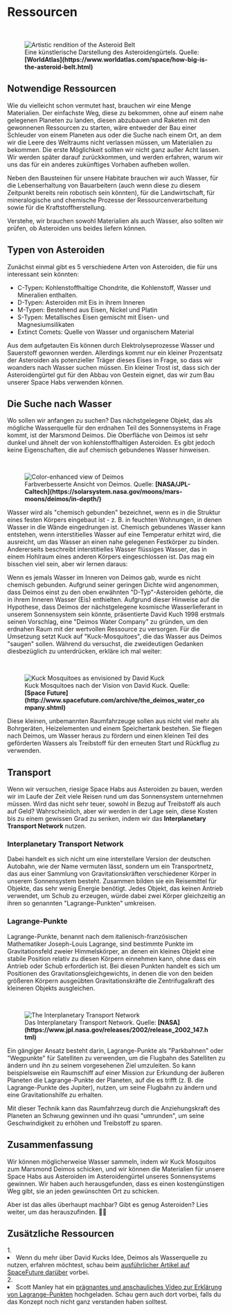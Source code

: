 
# Ressourcen

<ReadingTime />

<br/>
<figure>
<Image src={require(".//../../../resources/images/asteroidbelt.png")} alt="Artistic rendition of the Asteroid Belt" />
<figcaption style={{ color: "rgb(156, 156, 156)", fontSize: "14px", marginTop: "2px" }}>Eine künstlerische Darstellung des Asteroidengürtels. Quelle: <strong>[WorldAtlas](https://www.worldatlas.com/space/how-big-is-the-asteroid-belt.html)</strong></figcaption>
</figure>

## Notwendige Ressourcen
Wie du vielleicht schon vermutet hast, brauchen wir eine Menge Materialien. Der einfachste Weg, diese zu bekommen, ohne auf einem nahe gelegenen Planeten zu landen, diesen abzubauen und Raketen mit den gewonnenen Ressourcen zu starten, wäre entweder der Bau einer Schleuder von einem Planeten aus oder die Suche nach einem Ort, an dem wir die Leere des Weltraums nicht verlassen müssen, um Materialien zu bekommen. Die erste Möglichkeit sollten wir nicht ganz außer Acht lassen. Wir werden später darauf zurückkommen, und werden erfahren, warum wir uns das für ein anderes zukünftiges Vorhaben aufheben wollen.

Neben den Bausteinen für unsere Habitate brauchen wir auch Wasser, für die Lebenserhaltung von Bauarbeitern (auch wenn diese zu diesem Zeitpunkt bereits rein robotisch sein könnten), für die Landwirtschaft, für mineralogische und chemische Prozesse der Ressourcenverarbeitung sowie für die Kraftstoffherstellung.

Verstehe, wir brauchen sowohl Materialien als auch Wasser, also sollten wir prüfen, ob Asteroiden uns beides liefern können.

## Typen von Asteroiden
Zunächst einmal gibt es 5 verschiedene Arten von Asteroiden, die für uns interessant sein könnten:

- C-Typen: Kohlenstoffhaltige Chondrite, die Kohlenstoff, Wasser und Mineralien enthalten.
- D-Typen: Asteroiden mit Eis in ihrem Inneren
- M-Typen: Bestehend aus Eisen, Nickel und Platin
- S-Typen: Metallisches Eisen gemischt mit Eisen- und Magnesiumsilikaten
- Extinct Comets: Quelle von Wasser und organischem Material

Aus dem aufgetauten Eis können durch Elektrolyseprozesse Wasser und Sauerstoff gewonnen werden. Allerdings kommt nur ein kleiner Prozentsatz der Asteroiden als potenzieller Träger dieses Eises in Frage, so dass wir woanders nach Wasser suchen müssen. Ein kleiner Trost ist, dass sich der Asteroidengürtel gut für den Abbau von Gestein eignet, das wir zum Bau unserer Space Habs verwenden können.

## Die Suche nach Wasser
Wo sollen wir anfangen zu suchen? Das nächstgelegene Objekt, das als mögliche Wasserquelle für den erdnahen Teil des Sonnensystems in Frage kommt, ist der Marsmond Deimos. Die Oberfläche von Deimos ist sehr dunkel und ähnelt der von kohlenstoffhaltigen Asteroiden. Es gibt jedoch keine Eigenschaften, die auf chemisch gebundenes Wasser hinweisen. 

<br/>
<figure>
<Image src={require(".//../../../resources/images/deimos.png")} alt="Color-enhanced view of Deimos" />
<figcaption style={{ color: "rgb(156, 156, 156)", fontSize: "14px", marginTop: "2px" }}>Farbverbesserte Ansicht von Deimos. Quelle: <strong>[NASA/JPL-Caltech](https://solarsystem.nasa.gov/moons/mars-moons/deimos/in-depth/)</strong></figcaption>
</figure>

Wasser wird als "chemisch gebunden" bezeichnet, wenn es in die Struktur eines festen Körpers eingebaut ist - z. B. in feuchten Wohnungen, in denen Wasser in die Wände eingedrungen ist. Chemisch gebundenes Wasser kann entstehen, wenn interstitielles Wasser auf eine Temperatur erhitzt wird, die ausreicht, um das Wasser an einen nahe gelegenen Festkörper zu binden. Andererseits beschreibt interstitielles Wasser flüssiges Wasser, das in einem Hohlraum eines anderen Körpers eingeschlossen ist. Das mag ein bisschen viel sein, aber wir lernen daraus:

Wenn es jemals Wasser im Inneren von Deimos gab, wurde es nicht chemisch gebunden. Aufgrund seiner geringen Dichte wird angenommen, dass Deimos einst zu den oben erwähnten "D-Typ"-Asteroiden gehörte, die in ihrem Inneren Wasser (Eis) enthielten. Aufgrund dieser Hinweise auf die Hypothese, dass Deimos der nächstgelegene kosmische Wasserlieferant in unserem Sonnensystem sein könnte, präsentierte David Kuch 1998 erstmals seinen Vorschlag, eine "Deimos Water Company" zu gründen, um den erdnahen Raum mit der wertvollen Ressource zu versorgen. Für die Umsetzung setzt Kuck auf "Kuck-Mosquitoes", die das Wasser aus Deimos "saugen" sollen. Während du versuchst, die zweideutigen Gedanken diesbezüglich zu unterdrücken, erkläre ich mal weiter:

<br/>
<figure>
<Image src={require(".//../../../resources/images/deimosdrill.png")} alt="Kuck Mosquitoes as envisioned by  David Kuck" />
<figcaption style={{ color: "rgb(156, 156, 156)", fontSize: "14px", marginTop: "2px" }}>Kuck Mosquitoes nach der Vision von David Kuck. Quelle: <strong>[Space Future](http://www.spacefuture.com/archive/the_deimos_water_company.shtml)</strong></figcaption>
</figure>

Diese kleinen, unbemannten Raumfahrzeuge sollen aus nicht viel mehr als Bohrgeräten, Heizelementen und einem Speichertank bestehen. Sie fliegen nach Deimos, um Wasser heraus zu fördern und einen kleinen Teil des geförderten Wassers als Treibstoff für den erneuten Start und Rückflug zu verwenden.

## Transport
Wenn wir versuchen, riesige Space Habs aus Asteroiden zu bauen, werden wir im Laufe der Zeit viele Reisen rund um das Sonnensystem unternehmen müssen. Wird das nicht sehr teuer, sowohl in Bezug auf Treibstoff als auch auf Geld? Wahrscheinlich, aber wir werden in der Lage sein, diese Kosten bis zu einem gewissen Grad zu senken, indem wir das <strong>Interplanetary Transport Network</strong> nutzen.

### Interplanetary Transport Network

Dabei handelt es sich nicht um eine interstellare Version der deutschen Autobahn, wie der Name vermuten lässt, sondern um ein Transportnetz, das aus einer Sammlung von Gravitationskräften verschiedener Körper in unserem Sonnensystem besteht. Zusammen bilden sie ein Reisemittel für Objekte, das sehr wenig Energie benötigt. Jedes Objekt, das keinen Antrieb verwendet, um Schub zu erzeugen, würde dabei zwei Körper gleichzeitig an ihren so genannten "Lagrange-Punkten" umkreisen. 

### Lagrange-Punkte
Lagrange-Punkte, benannt nach dem italienisch-französischen Mathematiker Joseph-Louis Lagrange, sind bestimmte Punkte im Gravitationsfeld zweier Himmelskörper, an denen ein kleines Objekt eine stabile Position relativ zu diesen Körpern einnehmen kann, ohne dass ein Antrieb oder Schub erforderlich ist. Bei diesen Punkten handelt es sich um Positionen des Gravitationsgleichgewichts, in denen die von den beiden größeren Körpern ausgeübten Gravitationskräfte die Zentrifugalkraft des kleineren Objekts ausgleichen.

<br/>
<figure>
<Image src={require(".//../../../resources/images/itn.png")} alt="The Interplanetary Transport Network" />
<figcaption style={{ color: "rgb(156, 156, 156)", fontSize: "14px", marginTop: "2px" }}>Das Interplanetary Transport Network. Quelle: <strong>[NASA](https://www.jpl.nasa.gov/releases/2002/release_2002_147.html)</strong></figcaption>
</figure>

Ein gängiger Ansatz besteht darin, Lagrange-Punkte als "Parkbahnen" oder "Wegpunkte" für Satelliten zu verwenden, um die Flugbahn des Satelliten zu ändern und ihn zu seinem vorgesehenen Ziel umzuleiten. So kann beispielsweise ein Raumschiff auf einer Mission zur Erkundung der äußeren Planeten die Lagrange-Punkte der Planeten, auf die es trifft (z. B. die Lagrange-Punkte des Jupiter), nutzen, um seine Flugbahn zu ändern und eine Gravitationshilfe zu erhalten. 

Mit dieser Technik kann das Raumfahrzeug durch die Anziehungskraft des Planeten an Schwung gewinnen und ihn quasi "umrunden", um seine Geschwindigkeit zu erhöhen und Treibstoff zu sparen.

## Zusammenfassung
Wir können möglicherweise Wasser sammeln, indem wir Kuck Mosquitos zum Marsmond Deimos schicken, und wir können die Materialien für unsere Space Habs aus Asteroiden im Asteroidengürtel unseres Sonnensystems gewinnen. Wir haben auch herausgefunden, dass es einen kostengünstigen Weg gibt, sie an jeden gewünschten Ort zu schicken. 

Aber ist das alles überhaupt machbar? Gibt es genug Asteroiden? Lies weiter, um das herauszufinden. 💁‍♂️


## Zusätzliche Ressourcen
<AdditionalResources>
  <div>
    <span>1. </span><li>Wenn du mehr über David Kucks Idee, Deimos als Wasserquelle zu nutzen, erfahren möchtest, schau beim <a href="https://spacefuture.com/archive/the_deimos_water_company.shtml" target="_blank">ausführlicher Artikel auf SpaceFuture darüber</a> vorbei.</li>
  </div>
<div>
    <span>2. </span><li>Scott Manley hat ein <a href="https://www.youtube.com/watch?v=7PHvDj4TDfM" target="_blank">prägnantes und anschauliches Video zur Erklärung von Lagrange-Punkten</a> hochgeladen. Schau gern auch dort vorbei, falls du das Konzept noch nicht ganz verstanden haben solltest.</li>
  </div>
</AdditionalResources>


<Analytics />
